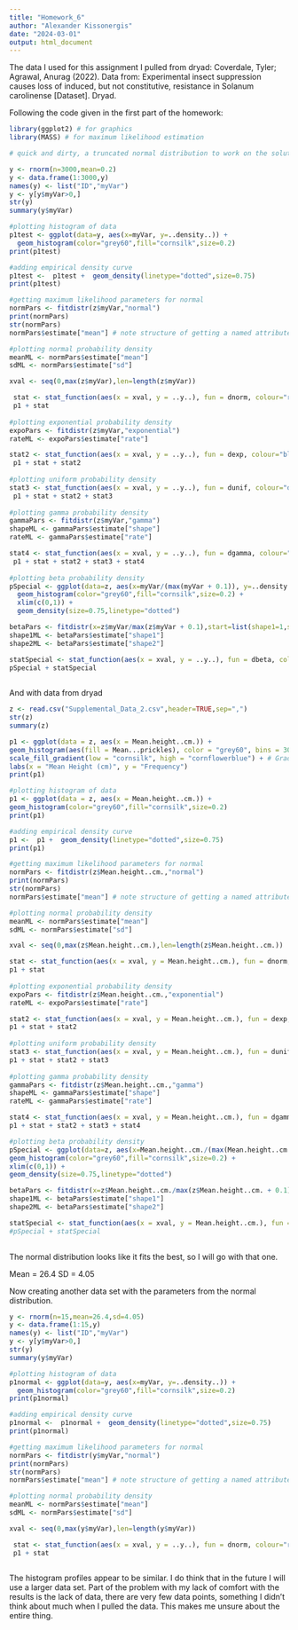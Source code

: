 ```yaml
---
title: "Homework_6"
author: "Alexander Kissonergis"
date: "2024-03-01"
output: html_document
---
```

The data I used for this assignment I pulled from dryad:
Coverdale, Tyler; Agrawal, Anurag (2022). Data from: Experimental insect suppression causes loss of induced, but not constitutive, resistance in Solanum carolinense [Dataset]. Dryad.

Following the code given in the first part of the homework:
```r
library(ggplot2) # for graphics
library(MASS) # for maximum likelihood estimation

# quick and dirty, a truncated normal distribution to work on the solution set

y <- rnorm(n=3000,mean=0.2)
y <- data.frame(1:3000,y)
names(y) <- list("ID","myVar")
y <- y[y$myVar>0,]
str(y)
summary(y$myVar)

#plotting histogram of data
p1test <- ggplot(data=y, aes(x=myVar, y=..density..)) +
  geom_histogram(color="grey60",fill="cornsilk",size=0.2) 
print(p1test)

#adding empirical density curve
p1test <-  p1test +  geom_density(linetype="dotted",size=0.75)
print(p1test)

#getting maximum likelihood parameters for normal
normPars <- fitdistr(z$myVar,"normal")
print(normPars)
str(normPars)
normPars$estimate["mean"] # note structure of getting a named attribute

#plotting normal probability density
meanML <- normPars$estimate["mean"]
sdML <- normPars$estimate["sd"]

xval <- seq(0,max(z$myVar),len=length(z$myVar))

 stat <- stat_function(aes(x = xval, y = ..y..), fun = dnorm, colour="red", n = length(z$myVar), args = list(mean = meanML, sd = sdML))
 p1 + stat
 
#plotting exponential probability density
expoPars <- fitdistr(z$myVar,"exponential")
rateML <- expoPars$estimate["rate"]

stat2 <- stat_function(aes(x = xval, y = ..y..), fun = dexp, colour="blue", n = length(z$myVar), args = list(rate=rateML))
 p1 + stat + stat2 
 
#plotting uniform probability density
stat3 <- stat_function(aes(x = xval, y = ..y..), fun = dunif, colour="darkgreen", n = length(z$myVar), args = list(min=min(z$myVar), max=max(z$myVar)))
 p1 + stat + stat2 + stat3
 
#plotting gamma probability density
gammaPars <- fitdistr(z$myVar,"gamma")
shapeML <- gammaPars$estimate["shape"]
rateML <- gammaPars$estimate["rate"]

stat4 <- stat_function(aes(x = xval, y = ..y..), fun = dgamma, colour="brown", n = length(z$myVar), args = list(shape=shapeML, rate=rateML))
 p1 + stat + stat2 + stat3 + stat4
 
#plotting beta probability density
pSpecial <- ggplot(data=z, aes(x=myVar/(max(myVar + 0.1)), y=..density..)) +
  geom_histogram(color="grey60",fill="cornsilk",size=0.2) + 
  xlim(c(0,1)) +
  geom_density(size=0.75,linetype="dotted")

betaPars <- fitdistr(x=z$myVar/max(z$myVar + 0.1),start=list(shape1=1,shape2=2),"beta")
shape1ML <- betaPars$estimate["shape1"]
shape2ML <- betaPars$estimate["shape2"]

statSpecial <- stat_function(aes(x = xval, y = ..y..), fun = dbeta, colour="orchid", n = length(z$myVar), args = list(shape1=shape1ML,shape2=shape2ML))
pSpecial + statSpecial
 
```

And with data from dryad 
```r
z <- read.csv("Supplemental_Data_2.csv",header=TRUE,sep=",")
str(z)
summary(z)

p1 <- ggplot(data = z, aes(x = Mean.height..cm.)) +
geom_histogram(aes(fill = Mean...prickles), color = "grey60", bins = 30) +
scale_fill_gradient(low = "cornsilk", high = "cornflowerblue") + # Gradient fill color
labs(x = "Mean Height (cm)", y = "Frequency") 
print(p1)

#plotting histogram of data
p1 <- ggplot(data = z, aes(x = Mean.height..cm.)) +
geom_histogram(color="grey60",fill="cornsilk",size=0.2) 
print(p1)

#adding empirical density curve
p1 <-  p1 +  geom_density(linetype="dotted",size=0.75)
print(p1)

#getting maximum likelihood parameters for normal
normPars <- fitdistr(z$Mean.height..cm.,"normal")
print(normPars)
str(normPars)
normPars$estimate["mean"] # note structure of getting a named attribute

#plotting normal probability density
meanML <- normPars$estimate["mean"]
sdML <- normPars$estimate["sd"]

xval <- seq(0,max(z$Mean.height..cm.),len=length(z$Mean.height..cm.))

stat <- stat_function(aes(x = xval, y = Mean.height..cm.), fun = dnorm, colour="red", n = length(z$Mean.height..cm.), args = list(mean = meanML, sd = sdML))
p1 + stat
 
#plotting exponential probability density
expoPars <- fitdistr(z$Mean.height..cm.,"exponential")
rateML <- expoPars$estimate["rate"]

stat2 <- stat_function(aes(x = xval, y = Mean.height..cm.), fun = dexp, colour="blue", n = length(z$Mean.height..cm.), args = list(rate=rateML))
p1 + stat + stat2 
 
#plotting uniform probability density
stat3 <- stat_function(aes(x = xval, y = Mean.height..cm.), fun = dunif, colour="darkgreen", n = length(z$Mean.height..cm.), args = list(min=min(z$Mean.height..cm.), max=max(z$Mean.height..cm.)))
p1 + stat + stat2 + stat3
 
#plotting gamma probability density
gammaPars <- fitdistr(z$Mean.height..cm.,"gamma")
shapeML <- gammaPars$estimate["shape"]
rateML <- gammaPars$estimate["rate"]

stat4 <- stat_function(aes(x = xval, y = Mean.height..cm.), fun = dgamma, colour="purple", n = length(z$Mean.height..cm.), args = list(shape=shapeML, rate=rateML))
p1 + stat + stat2 + stat3 + stat4 

#plotting beta probability density
pSpecial <- ggplot(data=z, aes(x=Mean.height..cm./(max(Mean.height..cm. + 0.1)), y=Mean.height..cm.)) +
geom_histogram(color="grey60",fill="cornsilk",size=0.2) + 
xlim(c(0,1)) +
geom_density(size=0.75,linetype="dotted")

betaPars <- fitdistr(x=z$Mean.height..cm./max(z$Mean.height..cm. + 0.1),start=list(shape1=1,shape2=2),"beta")
shape1ML <- betaPars$estimate["shape1"]
shape2ML <- betaPars$estimate["shape2"]

statSpecial <- stat_function(aes(x = xval, y = Mean.height..cm.), fun = dbeta, colour="orchid", n = length(z$Mean.height..cm.), args = list(shape1=shape1ML,shape2=shape2ML))
#pSpecial + statSpecial
 
```

The normal distribution looks like it fits the best, so I will go with that one. 

Mean = 26.4
SD = 4.05

Now creating another data set with the parameters from the normal distribution. 

```r
y <- rnorm(n=15,mean=26.4,sd=4.05)
y <- data.frame(1:15,y)
names(y) <- list("ID","myVar")
y <- y[y$myVar>0,]
str(y)
summary(y$myVar)

#plotting histogram of data
p1normal <- ggplot(data=y, aes(x=myVar, y=..density..)) +
  geom_histogram(color="grey60",fill="cornsilk",size=0.2) 
print(p1normal)

#adding empirical density curve
p1normal <-  p1normal +  geom_density(linetype="dotted",size=0.75)
print(p1normal)

#getting maximum likelihood parameters for normal
normPars <- fitdistr(y$myVar,"normal")
print(normPars)
str(normPars)
normPars$estimate["mean"] # note structure of getting a named attribute

#plotting normal probability density
meanML <- normPars$estimate["mean"]
sdML <- normPars$estimate["sd"]

xval <- seq(0,max(y$myVar),len=length(y$myVar))

 stat <- stat_function(aes(x = xval, y = ..y..), fun = dnorm, colour="red", n = length(y$myVar), args = list(mean = meanML, sd = sdML))
 p1 + stat
 
```

The histogram profiles appear to be similar. I do think that in the future I will use a larger data set. Part of the problem with my lack of comfort with the results is the lack of data, there are very few data points, something I didn't think about much when I pulled the data. This makes me unsure about the entire thing. 